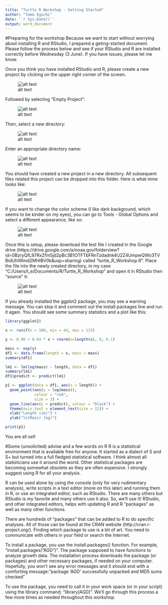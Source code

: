 ---
title: "Turtle R Workshop - Getting Started"
author: "Tomo Eguchi"
date: '`r Sys.Date()`'
output: word_document
---

#Preparing for the workshop
Because we want to start without worrying about installing R and RStudio, I prepared a geting-started document. Please follow the process below and see if your RStudio and R are installed correctly before Wednesday (3 June). If you have issues, please let me know. 

Once you think you have installed RStudio and R, please create a new project by clicking on the upper right corner of the screen.

![alt text](NewProject.png)

Followed by selecting "Empty Project":

![alt text](EmptyProject.png)

Then, select a new directory:

![alt text](NewDirectory.png)

Enter an appropriate directory name:

![alt text](NewDirectoryName.png)

You should have created a new project in a new directory. All subsequent files related this project can be dropped into this folder. Here is what mine looks like:

![alt text](ProjectExample.png)

If you want to change the color scheme (I like dark background, which seems to be kinder on my eyes), you can go to Tools - Global Options and select a different appearance, like so:

![alt text](GlobalOptions.png)

Once this is setup, please download the test file I created in the Google drive (https://drive.google.com/a/noaa.gov/folderview?id=0BzryQfL97RxZfm5jd2pBc3B1OTFTbFRnTzdadnk4U2Z4UmpwQWo3TVBidUhIWmd2MHlBV0k&usp=sharing) called "turtle_R_Workshop.R". Place the file into the newly created directory, in my case "C:/Users/t_e/Documents/R/Turtle_R_Workshop" and open it in RStudio then "source" it:

![alt text](FirstSourceExample.png)

If you already installed the ggplot2 package, you may see a warning message. You can stop it and comment out the install.packages line and run it again. You should see some summary statistics and a plot like this: 

```{r turtle_R_workshop, echo=FALSE}
library(ggplot2)

x <- runif(n = 100, min = 44, max = 115)

y <- 0.96 + 0.04 * x + rnorm(n=length(x), 0, 0.1)

mass <- exp(y)
df1 <- data.frame(length = x, mass = mass)
summary(df1)

lm1 <- lm(log(mass) ~ length, data = df1)
summary(lm1)
df1$predict <- predict(lm1)

p1 <- ggplot(data = df1, aes(x = length)) + 
  geom_point(aes(y = log(mass)), 
             colour = "red",
             size = 3) + 
  geom_line(aes(y = predict), colour = "black") + 
  theme(axis.text = element_text(size = 12)) + 
  xlab("Length (cm)") + 
  ylab("ln(Mass) (kg)")

print(p1)

```

You are all set! 

#Some (unsolicited) advise and a few words on R 
R is a statistical environment that is available free for anyone. It started as a dialect of S and S+ but turned into a full fledged statistical software. I think almost all statisticians use it around the world. Other statistical packages are becoming somewhat obsolete as they are often expensive. I strongly suggest using R for all your analysis. 

R can be used alone by using the console (only for very rudimentary analysis), write scripts in a text editor (more on this later) and running them in R, or use an integrated editor, such as RStudio. There are many others but RStudio is my favorite and many others use it also. So, we'll use it! RStudio, and other integrated editors, helps with updating R and R "packages" as well as many other functions.

There are hundreds of "packages" that can be added to R to do specific analyses. All of those can be found at the CRAN website (http://cran.r-project.org/). Finding which package to use is a bit of art. You need to communicate with others in your field or search the Internet.

To install a package, you use the install.packages() function. For example, "install.packages("AGD")". The package supposed to have functions to analyze growth data. The installation process downloads the package (or packages) and other necessary packages, if needed on your computer. Hopefully, you won't see any error messages and it should end with a comforting message: "package \‘AGD\’ successfully unpacked and MD5 sums checked"

To use the package, you need to call it in your work space (or in your script) using the library command; "library(AGD)".  We'll go through this process a few more times as needed throughout this workshop.

